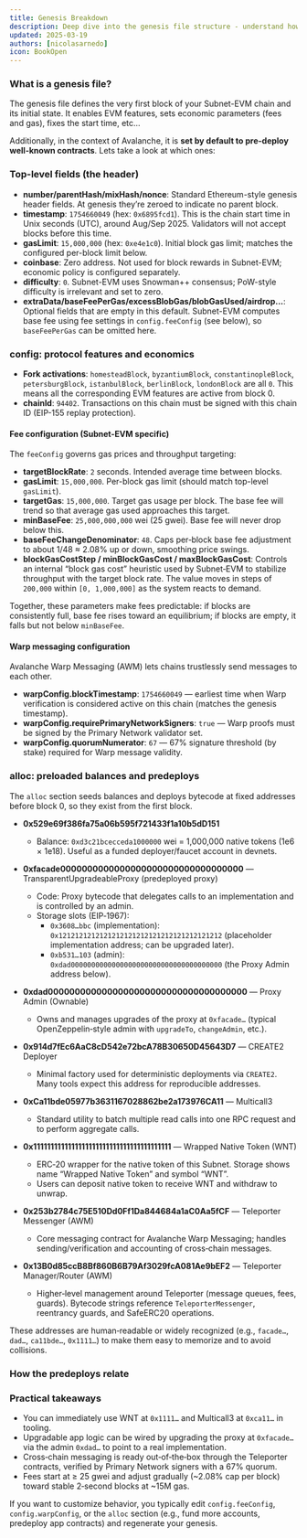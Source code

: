 ```yaml
---
title: Genesis Breakdown
description: Deep dive into the genesis file structure - understand how Subnet-EVM chains initialize with predeployed contracts, fee configurations, and cross-chain messaging setup for permissioned L1s.
updated: 2025-03-19
authors: [nicolasarnedo]
icon: BookOpen
---
```



### What is a genesis file?

The genesis file defines the very first block of your Subnet-EVM chain and its initial state. It enables EVM features, sets economic parameters (fees and gas), fixes the start time, etc...

Additionally, in the context of Avalanche, it is **set by default to pre-deploy well-known contracts**. Lets take a look at which ones:

### Top-level fields (the header)

- **number/parentHash/mixHash/nonce**: Standard Ethereum-style genesis header fields. At genesis they’re zeroed to indicate no parent block.
- **timestamp**: `1754660049` (hex: `0x6895fcd1`). This is the chain start time in Unix seconds (UTC), around Aug/Sep 2025. Validators will not accept blocks before this time.
- **gasLimit**: `15,000,000` (hex: `0xe4e1c0`). Initial block gas limit; matches the configured per-block limit below.
- **coinbase**: Zero address. Not used for block rewards in Subnet-EVM; economic policy is configured separately.
- **difficulty**: `0`. Subnet-EVM uses Snowman++ consensus; PoW-style difficulty is irrelevant and set to zero.
- **extraData/baseFeePerGas/excessBlobGas/blobGasUsed/airdrop...**: Optional fields that are empty in this default. Subnet-EVM computes base fee using fee settings in `config.feeConfig` (see below), so `baseFeePerGas` can be omitted here.

### config: protocol features and economics

- **Fork activations**: `homesteadBlock`, `byzantiumBlock`, `constantinopleBlock`, `petersburgBlock`, `istanbulBlock`, `berlinBlock`, `londonBlock` are all `0`. This means all the corresponding EVM features are active from block 0.
- **chainId**: `94402`. Transactions on this chain must be signed with this chain ID (EIP-155 replay protection).

#### Fee configuration (Subnet-EVM specific)

The `feeConfig` governs gas prices and throughput targeting:

- **targetBlockRate**: `2` seconds. Intended average time between blocks.
- **gasLimit**: `15,000,000`. Per-block gas limit (should match top-level `gasLimit`).
- **targetGas**: `15,000,000`. Target gas usage per block. The base fee will trend so that average gas used approaches this target.
- **minBaseFee**: `25,000,000,000` wei (25 gwei). Base fee will never drop below this.
- **baseFeeChangeDenominator**: `48`. Caps per‑block base fee adjustment to about 1/48 ≈ 2.08% up or down, smoothing price swings.
- **blockGasCostStep / minBlockGasCost / maxBlockGasCost**: Controls an internal “block gas cost” heuristic used by Subnet‑EVM to stabilize throughput with the target block rate. The value moves in steps of `200,000` within `[0, 1,000,000]` as the system reacts to demand.

Together, these parameters make fees predictable: if blocks are consistently full, base fee rises toward an equilibrium; if blocks are empty, it falls but not below `minBaseFee`.

#### Warp messaging configuration

Avalanche Warp Messaging (AWM) lets chains trustlessly send messages to each other.

- **warpConfig.blockTimestamp**: `1754660049` — earliest time when Warp verification is considered active on this chain (matches the genesis timestamp).
- **warpConfig.requirePrimaryNetworkSigners**: `true` — Warp proofs must be signed by the Primary Network validator set.
- **warpConfig.quorumNumerator**: `67` — 67% signature threshold (by stake) required for Warp message validity.

### alloc: preloaded balances and predeploys

The `alloc` section seeds balances and deploys bytecode at fixed addresses before block 0, so they exist from the first block.

- **0x529e69f386fa75a06b595f721433f1a10b5dD151**
  - Balance: `0xd3c21bcecceda1000000` wei = 1,000,000 native tokens (1e6 × 1e18). Useful as a funded deployer/faucet account in devnets.

- **0xfacade0000000000000000000000000000000000** — TransparentUpgradeableProxy (predeployed proxy)
  - Code: Proxy bytecode that delegates calls to an implementation and is controlled by an admin.
  - Storage slots (EIP‑1967):
    - `0x3608…bbc` (implementation): `0x1212121212121212121212121212121212121212` (placeholder implementation address; can be upgraded later).
    - `0xb531…103` (admin): `0xdad0000000000000000000000000000000000000` (the Proxy Admin address below).

- **0xdad0000000000000000000000000000000000000** — Proxy Admin (Ownable)
  - Owns and manages upgrades of the proxy at `0xfacade…` (typical OpenZeppelin‑style admin with `upgradeTo`, `changeAdmin`, etc.).

- **0x914d7fEc6AaC8cD542e72bcA78B30650D45643D7** — CREATE2 Deployer
  - Minimal factory used for deterministic deployments via `CREATE2`. Many tools expect this address for reproducible addresses.

- **0xCa11bde05977b3631167028862be2a173976CA11** — Multicall3
  - Standard utility to batch multiple read calls into one RPC request and to perform aggregate calls.

- **0x1111111111111111111111111111111111111111** — Wrapped Native Token (WNT)
  - ERC‑20 wrapper for the native token of this Subnet. Storage shows name “Wrapped Native Token” and symbol “WNT”.
  - Users can deposit native token to receive WNT and withdraw to unwrap.

- **0x253b2784c75E510Dd0Ff1Da844684a1aC0Aa5fCF** — Teleporter Messenger (AWM)
  - Core messaging contract for Avalanche Warp Messaging; handles sending/verification and accounting of cross‑chain messages.

- **0x13B0d85ccB8Bf860B6B79Af3029fcA081Ae9bEF2** — Teleporter Manager/Router (AWM)
  - Higher‑level management around Teleporter (message queues, fees, guards). Bytecode strings reference `TeleporterMessenger`, reentrancy guards, and SafeERC20 operations.

These addresses are human‑readable or widely recognized (e.g., `facade…`, `dad…`, `ca11bde…`, `0x1111…`) to make them easy to memorize and to avoid collisions.

### How the predeploys relate

<div style={{ display: 'flex', justifyContent: 'center', margin: '2rem 0' }}>
  <Mermaid
    chart="
graph TD
  A['facade (TransparentUpgradeableProxy)'] --> B['0x1212… (implementation placeholder)']
  C['dad… (ProxyAdmin)'] --> A
  D['Teleporter Messenger (0x253b…)'] --> E['Other chains']
  F['Teleporter Manager (0x13b0…)'] --> D
  G['CREATE2 Deployer (0x914d7f…)'] --> H['User contracts']
  I['Multicall3 (0xca11…)'] --> H
  J['WNT (0x1111…)'] <--> K['Native token']
  
  A -.->|delegatecall| B
  C -.->|admin-of| A
  D -.->|AWM messages| E
  F -.->|controls/fees| D
  G -.->|deterministic deploys| H
  I -.->|batch read/exec| H
"
  />
</div>

### Practical takeaways

- You can immediately use WNT at `0x1111…` and Multicall3 at `0xca11…` in tooling.
- Upgradable app logic can be wired by upgrading the proxy at `0xfacade…` via the admin `0xdad…` to point to a real implementation.
- Cross‑chain messaging is ready out‑of‑the‑box through the Teleporter contracts, verified by Primary Network signers with a 67% quorum.
- Fees start at ≥ 25 gwei and adjust gradually (~2.08% cap per block) toward stable 2‑second blocks at ~15M gas.

If you want to customize behavior, you typically edit `config.feeConfig`, `config.warpConfig`, or the `alloc` section (e.g., fund more accounts, predeploy app contracts) and regenerate your genesis.

